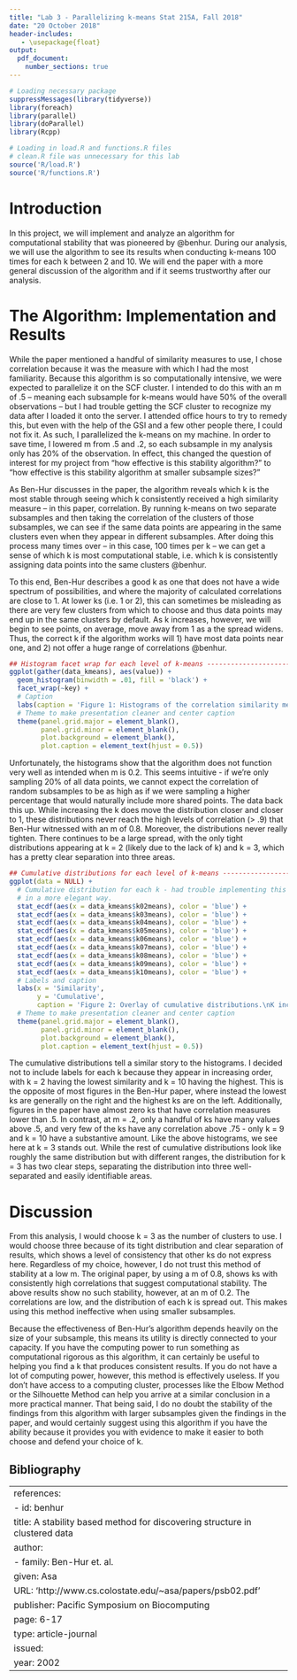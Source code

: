 ```yaml
---
title: "Lab 3 - Parallelizing k-means Stat 215A, Fall 2018"
date: "20 October 2018"
header-includes:
   - \usepackage{float}
output: 
  pdf_document:
    number_sections: true
---
```


```r
# Loading necessary package
suppressMessages(library(tidyverse))
library(foreach)
library(parallel)
library(doParallel)
library(Rcpp)

# Loading in load.R and functions.R files
# clean.R file was unnecessary for this lab
source('R/load.R')
source('R/functions.R')

```

# Introduction

In this project, we will implement and analyze an algorithm for computational stability that was pioneered by @benhur. During our analysis, we will use the algorithm to see its results when conducting k-means 100 times for each k between 2 and 10. We will end the paper with a more general discussion of the algorithm and if it seems trustworthy after our analysis.

# The Algorithm: Implementation and Results

While the paper mentioned a handful of similarity measures to use, I chose correlation because it was the measure with which I had the most familiarity. Because this algorithm is so computationally intensive, we were expected to parallelize it on the SCF cluster. I intended to do this with an m of .5 -- meaning each subsample for k-means would have 50% of the overall observations -- but I had trouble getting the SCF cluster to recognize my data after I loaded it onto the server. I attended office hours to try to remedy this, but even with the help of the GSI and a few other people there, I could not fix it. As such, I parallelized the k-means on my machine. In order to save time, I lowered m from .5 and .2, so each subsample in my analysis only has 20% of the observation. In effect, this changed the question of interest for my project from "how effective is this stability algorithm?" to "how effective is this stability algorithm at smaller subsample sizes?"

As Ben-Hur discusses in the paper, the algorithm reveals which k is the most stable through seeing which k consistently received a high similarity measure -- in this paper, correlation. By running k-means on two separate subsamples and then taking the correlation of the clusters of those subsamples, we can see if the same data points are appearing in the same clusters even when they appear in different subsamples. After doing this process many times over -- in this case, 100 times per k -- we can get a sense of which k is most computational stable, i.e. which k is consistently assigning data points into the same clusters @benhur.

To this end, Ben-Hur describes a good k as one that does not have a wide spectrum of possibilities, and where the majority of calculated correlations are close to 1. At lower ks (i.e. 1 or 2), this can sometimes be misleading as there are very few clusters from which to choose and thus data points may end up in the same clusters by default. As k increases, however, we will begin to see points, on average, move away from 1 as a the spread widens. Thus, the correct k if the algorithm works will 1) have most data points near one, and 2) not offer a huge range of correlations @benhur.


```r
## Histogram facet wrap for each level of k-means -----------------------------
ggplot(gather(data_kmeans), aes(value)) + 
  geom_histogram(binwidth = .01, fill = 'black') + 
  facet_wrap(~key) +
  # Caption
  labs(caption = 'Figure 1: Histograms of the correlation similarity measure. \nThe distributions move closer to 1 as K increases.') +
  # Theme to make presentation cleaner and center caption
  theme(panel.grid.major = element_blank(),
        panel.grid.minor = element_blank(),
        plot.background = element_blank(),
        plot.caption = element_text(hjust = 0.5)) 
```

Unfortunately, the histograms show that the algorithm does not function very well as intended when m is 0.2. This seems intuitive - if we're only sampling 20% of all data points, we cannot expect the correlation of random subsamples to be as high as if we were sampling a higher percentage that would naturally include more shared points. The data back this up. While increasing the k does move the distribution closer and closer to 1, these distributions never reach the high levels of correlation (> .9) that Ben-Hur witnessed with an m of 0.8. Moreover, the distributions never really tighten. There continues to be a large spread, with the only tight distributions appearing at k = 2 (likely due to the lack of k) and k = 3, which has a pretty clear separation into three areas.

```r
## Cumulative distributions for each level of k-means -------------------------
ggplot(data = NULL) +
  # Cumulative distribution for each k - had trouble implementing this
  # in a more elegant way.
  stat_ecdf(aes(x = data_kmeans$k02means), color = 'blue') +
  stat_ecdf(aes(x = data_kmeans$k03means), color = 'blue') +
  stat_ecdf(aes(x = data_kmeans$k04means), color = 'blue') +
  stat_ecdf(aes(x = data_kmeans$k05means), color = 'blue') +
  stat_ecdf(aes(x = data_kmeans$k06means), color = 'blue') +
  stat_ecdf(aes(x = data_kmeans$k07means), color = 'blue') +
  stat_ecdf(aes(x = data_kmeans$k08means), color = 'blue') +
  stat_ecdf(aes(x = data_kmeans$k09means), color = 'blue') +
  stat_ecdf(aes(x = data_kmeans$k10means), color = 'blue') +
  # Labels and caption
  labs(x = 'Similarity',
       y = 'Cumulative',
       caption = 'Figure 2: Overlay of cumulative distributions.\nK increases from left to right in order from 2-10.') +
  # Theme to make presentation cleaner and center caption
  theme(panel.grid.major = element_blank(),
        panel.grid.minor = element_blank(),
        plot.background = element_blank(),
        plot.caption = element_text(hjust = 0.5)) 
```

The cumulative distributions tell a similar story to the histograms. I decided not to include labels for each k because they appear in increasing order, with k = 2 having the lowest similarity and k = 10 having the highest. This is the opposite of most figures in the Ben-Hur paper, where instead the lowest ks are generally on the right and the highest ks are on the left. Additionally, figures in the paper have almost zero ks that have correlation measures lower than .5. In contrast, at m = .2, only a handful of ks have many values above .5, and very few of the ks have any correlation above .75 - only k = 9 and k = 10 have a substantive amount. Like the above histograms, we see here at k = 3 stands out. While the rest of cumulative distributions look like roughly the same distribution but with different ranges, the distribution for k = 3 has two clear steps, separating the distribution into three well-separated and easily identifiable areas.

# Discussion

From this analysis, I would choose k = 3 as the number of clusters to use. I would choose three because of its tight distribution and clear separation of results, which shows a level of consistency that other ks do not express here. Regardless of my choice, however, I do not trust this method of stability at a low m. The original paper, by using a m of 0.8, shows ks with consistently high correlations that suggest computational stability. The above results show no such stability, however, at an m of 0.2. The correlations are low, and the distribution of each k is spread out. This makes using this method ineffective when using smaller subsamples. 

Because the effectiveness of Ben-Hur's algorithm depends heavily on the size of your subsample, this means its utility is directly connected to your capacity. If you have the computing power to run something as computational rigorous as this algorithm, it can certainly be useful to helping you find a k that produces consistent results. If you do not have a lot of computing power, however, this method is effectively useless. If you don't have access to a computing cluster, processes like the Elbow Method or the Silhouette Method can help you arrive at a similar conclusion in a more practical manner. That being said, I do no doubt the stability of the findings from this algorithm with larger subsamples given the findings in the paper, and would certainly suggest using this algorithm if you have the ability because it provides you with evidence to make it easier to both choose and defend your choice of k.

## Bibliography

---
references:
- id: benhur
  title: A stability based method for discovering structure in clustered data
  author:
  - family: Ben-Hur et. al.
    given: Asa
  URL: 'http://www.cs.colostate.edu/~asa/papers/psb02.pdf'
  publisher: Pacific Symposium on Biocomputing
  page: 6-17
  type: article-journal
  issued:
    year: 2002
---

